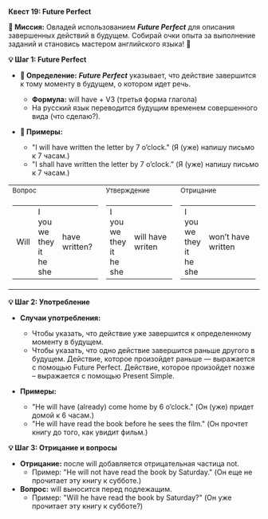 
**Квест 19: Future Perfect**

**🎯 Миссия:**
Овладей использованием ***Future Perfect*** для описания завершенных действий в будущем. Собирай очки опыта за выполнение заданий и становись мастером английского языка! 🌟

**💡 Шаг 1: Future Perfect**
- **📜 Определение:** ***Future Perfect*** указывает, что действие завершится к тому моменту в будущем, о котором идет речь.
    - **Формула:** <Highlight>will have</Highlight> + V3 (третья форма глагола)
    - На русский язык переводится будущим временем совершенного вида <Highlight>(что сделаю?).</Highlight>

- **📝 Примеры:**
    - <Highlight>"I will have written the letter by 7 o’clock."</Highlight> <Highlight>(Я (уже) напишу письмо к 7 часам.)</Highlight>
    - <Highlight>"I shall have written the letter by 7 o’clock."</Highlight> <Highlight>(Я (уже) напишу письмо к 7 часам.)</Highlight>

<table className="main">
  <tbody>
  <tr>
    <td><small>Вопрос</small></td>
    <td><small>Утверждение</small></td>
    <td><small>Отрицание</small></td>
  </tr>
  <tr>
    <td>
      <table>
        <tbody>
        <tr>
          <td>Will</td>
          <td>
            <div>I</div>
            <div>you</div>
            <div>we</div>
            <div>they</div>
            <div>it</div>
            <div>he</div>
            <div>she</div>
          </td>
          <td>have written?</td>
        </tr>
        </tbody>
      </table>
    </td>
    <td>
      <table>
        <tbody>
        <tr>
          <td>
            <div>I</div>
            <div>you</div>
            <div>we</div>
            <div>they</div>
            <div>it</div>
            <div>he</div>
            <div>she</div>
          </td>
          <td>will&nbsp;have writen</td>
        </tr>
        </tbody>
      </table>
    </td>
    <td>
      <table>
        <tbody>
        <tr>
          <td>
            <div>I</div>
            <div>you</div>
            <div>we</div>
            <div>they</div>
            <div>it</div>
            <div>he</div>
            <div>she</div>
          </td>
          <td>won’t&nbsp;have written</td>
        </tr>
        </tbody>
      </table>
    </td>
  </tr>
  </tbody>
</table>

**💡 Шаг 2: Употребление**
- **Случаи употребления:**
    - Чтобы указать, что действие уже завершится к <Highlight>определенному моменту</Highlight> в будущем.
    - Чтобы указать, что одно действие завершится <Highlight>раньше другого</Highlight> в будущем. Действие, которое произойдет раньше — выражается с помощью <Highlight>Future Perfect.</Highlight> Действие, которое произойдет позже – выражается с помощью <Highlight>Present Simple.</Highlight>

- **Примеры:**
    - <Highlight>"He will have (already) come home by 6 o’clock."</Highlight> <Highlight>(Он (уже) придет домой к 6 часам.)</Highlight>
    - <Highlight>"He will have read the book before he sees the film."</Highlight> <Highlight>(Он прочтет книгу до того, как увидит фильм.)</Highlight>

**💡 Шаг 3: Отрицание и вопросы**
- **Отрицание:** после <Highlight>will</Highlight> добавляется отрицательная частица <Highlight>not.</Highlight>
    - Пример: <Highlight>"He will not have read the book by Saturday."</Highlight> <Highlight>(Он еще не прочитает эту книгу к субботе.)</Highlight>
- **Вопрос:** <Highlight>will</Highlight> выносится перед подлежащим.
    - Пример: <Highlight>"Will he have read the book by Saturday?"</Highlight> <Highlight>(Он уже прочитает эту книгу к субботе?)</Highlight>
